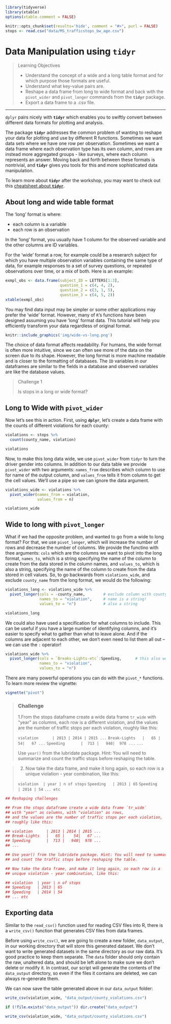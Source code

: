 ```r
library(tidyverse)
library(xtable)
options(xtable.comment = FALSE)

knitr::opts_chunk$set(results='hide', comment = "#>", purl = FALSE)
stops <- read.csv("data/MS_trafficstops_bw_age.csv")
```

# Data Manipulation using **`tidyr`**{#tidyr}

> Learning Objectives
>
> * Understand the concept of a wide and a long table format and for which purpose those formats are useful.
> * Understand what key-value pairs are.
> * Reshape a data frame from long to wide format and back with the `pivot_wider` and `pivot_longer` commands from the **`tidyr`** package.
> * Export a data frame to a .csv file.

------------

`dplyr` pairs nicely with **`tidyr`** which enables you to swiftly convert between different data formats for plotting and analysis.

The package **`tidyr`** addresses the common problem of wanting to reshape your data for plotting and use by different R functions. Sometimes we want data sets where we have one row per observation. Sometimes we want a data frame where each observation type has its own column, and rows are instead more aggregated groups - like surveys, where each column represents an answer. Moving back and forth between these formats is nontrivial, and **`tidyr`** gives you tools for this and more sophisticated  data manipulation.

To learn more about **`tidyr`** after the workshop, you may want to check out this [cheatsheet about **`tidyr`**](https://github.com/rstudio/cheatsheets/raw/master/data-import.pdf).


## About long and wide table format

The 'long' format is where:

 - each column is a variable
 - each row is an observation

In the 'long' format, you usually have 1 column for the observed variable and
the other columns are ID variables.


For the 'wide' format a row, for example could be a reserarch subject for which you have multiple observation variables containing the same type of data, for example responses to a set of survey questions, or repeated observations over time, or a mix of both. Here is an example:

```r
exmpl_obs <- data.frame(subject_ID = LETTERS[1:3], 
                        question_1 = c(4, 4, 2),
                        question_2 = c(3, 1, 5),
                        question_3 = c(4, 5, 2))
xtable(exmpl_obs)
```


You may find data input may be simpler or some other
applications may prefer the 'wide' format. However, many of `R`'s functions have
been designed assuming you have 'long' format data. This tutorial will help you
efficiently transform your data regardless of original format.

```r
knitr::include_graphics('img/wide-vs-long.png')
```

The choice of data format affects readability. For humans, the wide format is often more intuitive, since we can often see more of the data on the screen due to its shape. However, the long format is more machine readable and is closer to the formatting of databases. The `ID` variables in our dataframes are similar to the fields in a database and observed variables are like the database values.


> Challenge 1
>
> Is stops in a long or wide format?
>

## Long to Wide with `pivot_wider`

Now let's see this in action. First, using **`dplyr`**, let's create a data frame with the counts of different violations for each county:

```r
violations <- stops %>%
  count(county_name, violation)

violations
```

Now, to make this long data wide, we use `pivot_wider` from `tidyr` to turn the driver gender into columns. In addition to our data table we provide `pivot_wider` with two arguments: `names_from` describes which column to use for name of the output column, and `values_from` tells it from column to get the cell values. We'll use a pipe so we can ignore the data argument.

```r
violations_wide <- violations %>%
  pivot_wider(names_from = violation, 
              values_from = n) 

violations_wide
```


## Wide to long with `pivot_longer`

What if we had the opposite problem, and wanted to go from a wide to long
format? For that, we use `pivot_longer`, which will increase the number of rows and decrease the number of columns. We provide the functino with thee arguments: `cols` which are the columns we want to pivot into the long format, `names_to`, which is a string specifying the name of the column to create from the data stored in the column names, and `values_to`, which is also a string, specifying the name of the column to create from the data stored in cell values.
So, to go backwards from `violations_wide`, and exclude `county_name` from the long format, we would do the following:

```r
violations_long <- violations_wide %>%
  pivot_longer(cols = -county_name,        # exclude column with county name
               names_to = "violation",     # name is a string!
               values_to = "n")            # also a string

violations_long
```

We could also have used a specification for what columns to include. This can be
useful if you have a large number of identifying columns, and it's easier to
specify what to gather than what to leave alone. And if the columns are adjacent to each other, we don't even need to list them all out -- we can use the `:` operator!

```r
violations_wide %>%
  pivot_longer(cols = `Breaks-Lights-etc`:Speeding,      # this also works
               names_to = "violation", 
               values_to = "n")
```

There are many powerful operations you can do with the `pivot_*` functions. To learn more review the vignette:

```r
vignette("pivot")
```

> <h3>Challenge</h3>
>
> 1.From the stops dataframe create a wide data frame `tr_wide` with 
> "year" as columns, each row is a different violation, 
> and the values are the 
> number of traffic stops per each violation, roughly like this:
> 
>` violation      | 2013 | 2014 | 2015 ...`
> `Break-Lights   |   65 |    54|   67 ...`
> `Speeding       |  713 |   948|  978 ...`
> `...`
>
> Use `year()` from the lubridate package. Hint: You will need to summarize 
> and count the traffic stops before reshaping the table.

> 2. Now take the data frame, and make it long again, so each row is a 
> unique violation - year combination, like this:
> 
> `violation  | year | n of stops`
> `Speeding   | 2013 | 65`
> `Speeding   | 2014 | 54`
> `... etc`

```r
## Reshaping challenges

## From the stops dataframe create a wide data frame `tr_wide` 
## with "year" as columns, with "violation" as rows, 
## and the values are the number of traffic stops per each violation,
## roughly like this:

## violation      | 2013 | 2014 | 2015 ...
## Break-Lights   |   65 |    54|   67 ...
## Speeding       |  713 |   948|  978 ...
## ...

## Use year() from the lubridate package. Hint: You will need to summarize 
## and count the traffic stops before reshaping the table.

## Now take the data frame, and make it long again, so each row is a 
## unique violation - year combination, like this:

## violation  | year | n of stops
## Speeding   | 2013 | 65
## Speeding   | 2014 | 54
## ... etc

```

<!---
  ```r
## Answer 1
library(lubridate)
tr_wide <- stops %>%
  mutate(year = year(stop_date)) %>% 
  count(violation, year) %>%
  pivot_wider(names_from = year, values_from = n)

tr_wide

## Answer 2
tr_wide %>%
  pivot_longer(cols = -violation, names_to = "year", values_to = "n_stops")

```
--->


## Exporting data 

Similar to the `read_csv()` function used for reading CSV files into R, there is a `write_csv()` function that generates CSV files from data frames.

Before using `write_csv()`, we are going to create a new folder, `data_output`,
in our working directory that will store this generated dataset. We don't want
to write generated datasets in the same directory as our raw data. It's good
practice to keep them separate. The `data` folder should only contain the raw,
unaltered data, and should be left alone to make sure we don't delete or modify
it. In contrast, our script will generate the contents of the `data_output`
directory, so even if the files it contains are deleted, we can always
re-generate them.

We can now save the table generated above  in our `data_output`
folder:

```r
write_csv(violation_wide, "data_output/county_violations.csv")
```

```r
if (!file.exists("data_output")) dir.create("data_output")

write_csv(violation_wide, "data_output/county_violations.csv")
```

